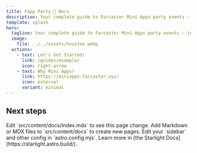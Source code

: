 ```yaml
---
title: Fapp Party 🎉 Docs
description: Your complete guide to Farcaster Mini Apps party events — journey from Newbie to Pro in less time than you think.
template: splash
hero:
  tagline: Your complete guide to Farcaster Mini Apps party events — journey from Newbie to Pro in less time than you think.
  image:
    file: ../../assets/houston.webp
  actions:
    - text: Let's Get Started!
      link: /guides/example/
      icon: right-arrow
    - text: Why Mini Apps?
      link: https://miniapps.farcaster.xyz/
      icon: external
      variant: minimal
---
```



## Next steps

<CardGrid stagger>
	<Card title="Update content" icon="pencil">
		Edit `src/content/docs/index.mdx` to see this page change.
	</Card>
	<Card title="Add new content" icon="add-document">
		Add Markdown or MDX files to `src/content/docs` to create new pages.
	</Card>
	<Card title="Configure your site" icon="setting">
		Edit your `sidebar` and other config in `astro.config.mjs`.
	</Card>
	<Card title="Read the docs" icon="open-book">
		Learn more in [the Starlight Docs](https://starlight.astro.build/).
	</Card>
</CardGrid>
